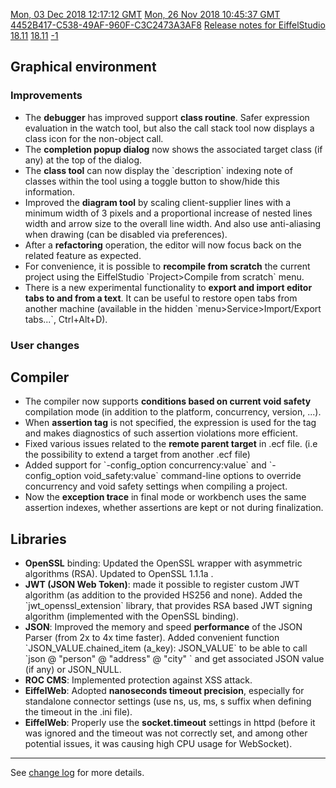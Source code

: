 [[Property:modification_date|Mon, 03 Dec 2018 12:17:12 GMT]]
[[Property:publication_date|Mon, 26 Nov 2018 10:45:37 GMT]]
[[Property:uuid|4452B417-C538-49AF-960F-C3C2473A3AF8]]
[[Property:title|Release notes for EiffelStudio 18.11]]
[[Property:link_title|18.11]]
[[Property:weight|-1]]

{{UnderConstruction}}

==Graphical environment==
===Improvements ===
* The '''debugger''' has improved support '''class routine'''. Safer expression evaluation in the watch tool, but also the call stack tool now displays a class icon for the non-object call.
* The '''completion popup dialog''' now shows the associated target class (if any) at the top of the dialog.
* The '''class tool''' can now display the `description` indexing note of classes within the tool using a toggle button to show/hide this information.
* Improved the '''diagram tool''' by scaling client-supplier lines with a minimum width of 3 pixels and a proportional increase of nested lines width and arrow size to the overall line width. And also use anti-aliasing when drawing (can be disabled via preferences).
* After a '''refactoring''' operation, the editor will now focus back on the related feature as expected.
* For convenience, it is possible to '''recompile from scratch''' the current project using the EiffelStudio `Project>Compile from scratch` menu.
*There is a new experimental functionality to '''export and import editor tabs to and from a text'''. It can be useful to restore open tabs from another machine (available in the hidden `menu>Service>Import/Export tabs...`, Ctrl+Alt+D).

===User changes===

==Compiler==
* The compiler now supports '''conditions based on current void safety''' compilation mode (in addition to the platform, concurrency, version, ...).
* When '''assertion tag''' is not specified, the expression is used for the tag and makes diagnostics of such assertion violations more efficient.
* Fixed various issues related to the '''remote parent target''' in .ecf file. (i.e the possibility to extend a target from another .ecf file)
* Added support for `-config_option concurrency:value` and `-config_option void_safety:value` command-line options to override concurrency and void safety settings when compiling a project.
* Now the '''exception trace''' in final mode or workbench uses the same assertion indexes, whether assertions are kept or not during finalization.

==Libraries==
* '''OpenSSL''' binding: Updated the OpenSSL wrapper with asymmetric algorithms (RSA). Updated to OpenSSL 1.1.1a .
* '''JWT (JSON Web Token)''': made it possible to register custom JWT algorithm (as addition to the provided HS256 and none). Added the `jwt_openssl_extension` library, that provides RSA based JWT signing algorithm (implemented with the OpenSSL binding).
* '''JSON''': Improved the memory and speed '''performance''' of the JSON Parser (from 2x to 4x time faster). Added convenient function `JSON_VALUE.chained_item (a_key): JSON_VALUE` to be able to call `json @ "person" @ "address" @ "city" ` and get associated JSON value (if any) or JSON_NULL.
* '''ROC CMS''': Implemented protection against XSS attack.
* '''EiffelWeb''': Adopted '''nanoseconds timeout precision''', especially for standalone connector settings (use ns, us, ms, s suffix when defining the timeout in the .ini file).
* '''EiffelWeb''': Properly use the '''socket.timeout''' settings in httpd (before it was ignored and the timeout was not correctly set, and among other potential issues, it was causing high CPU usage for WebSocket).

----

See [https://dev.eiffel.com/EiffelStudio_18.11_Releases change log] for more details.